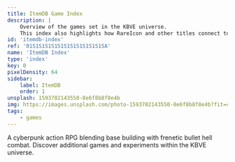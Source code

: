 ```yaml
---
title: ItemDB Game Index
description: |
    Overview of the games set in the KBVE universe.
    This index also highlights how RareIcon and other titles connect to the ItemDB.
id: 'itemdb-index'
ref: '01S1S1S1S1S1S1S1S1S1S1S1SA'
name: 'ItemDB Index'
type: 'index'
key: 0
pixelDensity: 64
sidebar:
    label: ItemDB
    order: 1
unsplash: 1593702143550-8e6f8b8f8e4b
img: https://images.unsplash.com/photo-1593702143550-8e6f8b8f8e4b?fit=crop&w=1400&h=700&q=75
tags:
    - games
---
```



<CardGrid>
<Card title="RareIcon" icon="gamepad">
A cyberpunk action RPG blending base building with frenetic bullet hell combat.
<LinkCard title="Learn more" href="/rareicon/" />
</Card>

<Card title="Other Projects" icon="star">
Discover additional games and experiments within the KBVE universe.
<LinkCard title="Project Index" href="/project/" />
</Card>
</CardGrid>

<Adsense />
